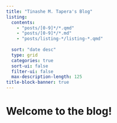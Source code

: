```yaml
---
title: "Tinashe M. Tapera's Blog"
listing:
  contents: 
    - "posts/[0-9]*/*.qmd"
    - "posts/[0-9]*/*.md"
    - "posts/listing-*/listing-*.qmd"
  
  sort: "date desc"
  type: grid
  categories: true
  sort-ui: false
  filter-ui: false
  max-description-length: 125
title-block-banner: true
---
```


# Welcome to the blog!

